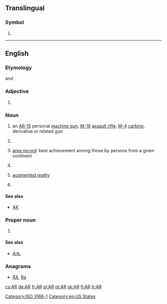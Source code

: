 {{also|Appendix:Variations of "ar"}}
==Translingual==
{{wikipedia}}

===Symbol===
{{head|mul|symbol}}

# {{non-gloss definition|The [[ISO]] 3166-1 two-letter (alpha-2) code for [[Argentina]].}}

[[Category:ISO 3166-1]]
----

==English==
===Etymology===
{{abbreviation}} and {{initialism}}

===Adjective===
{{en-adj|-}}

# {{statistics}} {{initialism of|autoregressive}}

===Noun===
{{en-noun|2=-}}

# {{countable|plural '''[[ARs]]'''}} an [[AR-15]] personal [[machine gun]], [[M-16]] [[assault rifle]], [[M-4]] [[carbine]], derivative or related gun
# {{accounting|uncountable|or|plurale tantum}} {{initialism of|accounts receivable}}
# {{sports|countable|plural '''[[ARs]]'''}} [[area record]]: best achievement among those by persons from a given continent
# {{initialism of|[[armed]] [[robbery]]}}
# {{computing|chiefly|uncountable}} [[augmented reality]]
# {{countbale|plural '''[[ARs]]'''}} {{initialism of|aspect ratio}}

====See also====
* {{sense|gun}} [[AK]]

===Proper noun===
{{en-proper noun}}

# {{form of|Postal abbreviation|Arkansas}}

====See also====
* [[Ark.]]

===Anagrams===
* [[RA#English|RA]], [[Ra#English|Ra]]

[[Category:en:US States]]

[[cs:AR]]
[[de:AR]]
[[fr:AR]]
[[pl:AR]]
[[pt:AR]]
[[sk:AR]]
[[fi:AR]]
[[tr:AR]]